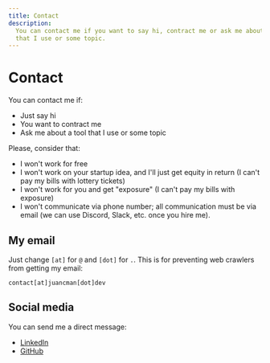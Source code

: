 ```yaml
---
title: Contact
description:
  You can contact me if you want to say hi, contract me or ask me about a tool
  that I use or some topic.
---
```


# Contact

You can contact me if:

- Just say hi
- You want to contract me
- Ask me about a tool that I use or some topic

Please, consider that:

- I won't work for free
- I won't work on your startup idea, and I'll just get equity in return (I can't
  pay my bills with lottery tickets)
- I won't work for you and get "exposure" (I can't pay my bills with exposure)
- I won't communicate via phone number; all communication must be via email (we
  can use Discord, Slack, etc. once you hire me).

## My email

Just change `[at]` for `@` and `[dot]` for `.`. This is for preventing web
crawlers from getting my email:

```
contact[at]juancman[dot]dev
```

## Social media

You can send me a direct message:

- [LinkedIn](https://www.linkedin.com/in/juancmandev)
- [GitHub](https://github.com/juancmandev)
